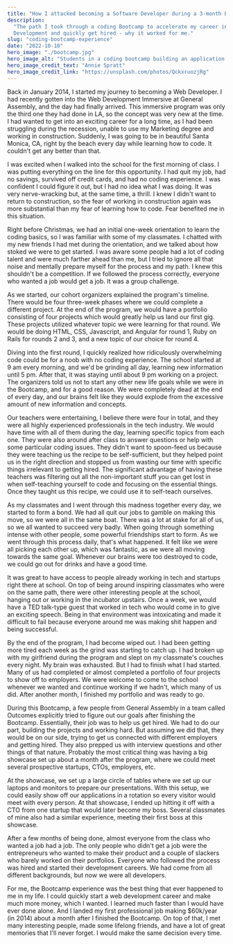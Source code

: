 ```yaml
---
title: "How I attacked becoming a Software Developer during a 3-month Bootcamp"
description:
  "The path I took through a coding Bootcamp to accelerate my career in Web
  Development and quickly get hired - why it worked for me."
slug: "coding-bootcamp-experience"
date: "2022-10-10"
hero_image: "./bootcamp.jpg"
hero_image_alt: "Students in a coding bootcamp building an application together"
hero_image_credit_text: "Annie Spratt"
hero_image_credit_link: "https://unsplash.com/photos/QckxruozjRg"
---
```




Back in January 2014, I started my journey to becoming a Web Developer. I had
recently gotten into the Web Development Immersive at
<ExternalLink url="https://generalassemb.ly/">General Assembly</ExternalLink>,
and the day had finally arrived. This immersive program was only the third one
they had done in LA, so the concept was very new at the time. I had wanted to
get into an exciting career for a long time, as I had been struggling during the
recession, unable to use my Marketing degree and working in construction.
Suddenly, I was going to be in beautiful Santa Monica, CA, right by the beach
every day while learning how to code. It couldn't get any better than that.

I was excited when I walked into the school for the first morning of class. I
was putting everything on the line for this opportunity. I had quit my job, had
no savings, survived off credit cards, and had no coding experience. I was
confident I could figure it out, but I had no idea what I was doing. It was very
nerve-wracking but, at the same time, a thrill. I knew I didn't want to return
to construction, so the fear of working in construction again was more
substantial than my fear of learning how to code. Fear benefited me in this
situation.

Right before Christmas, we had an initial one-week orientation to learn the
coding basics, so I was familiar with some of my classmates. I chatted with my
new friends I had met during the orientation, and we talked about how stoked we
were to get started. I was aware some people had a lot of coding talent and were
much farther ahead than me, but I tried to ignore all that noise and mentally
prepare myself for the process and my path. I knew this shouldn't be a
competition. If we followed the process correctly, everyone who wanted a job
would get a job. It was a group challenge.

As we started, our cohort organizers explained the program's timeline. There
would be four three-week phases where we could complete a different project. At
the end of the program, we would have a portfolio consisting of four projects
which would greatly help us land our first gig. These projects utilized whatever
topic we were learning for that round. We would be doing HTML, CSS, Javascript,
and Angular for round 1, Ruby on Rails for rounds 2 and 3, and a new topic of
our choice for round 4.

Diving into the first round, I quickly realized how ridiculously overwhelming
code could be for a noob with no coding experience. The school started at 9 am
every morning, and we'd be grinding all day, learning new information until 5
pm. After that, it was staying until about 9 pm working on a project. The
organizers told us not to start any other new life goals while we were in the
Bootcamp, and for a good reason. We were completely dead at the end of every
day, and our brains felt like they would explode from the excessive amount of
new information and concepts.

Our teachers were entertaining, I believe there were four in total, and they
were all highly experienced professionals in the tech industry. We would have
time with all of them during the day, learning specific topics from each one.
They were also around after class to answer questions or help with some
particular coding issues. They didn't want to spoon-feed us because they were
teaching us the recipe to be self-sufficient, but they helped point us in the
right direction and stopped us from wasting our time with specific things
irrelevant to getting hired. The significant advantage of having these teachers
was filtering out all the non-important stuff you can get lost in when
self-teaching yourself to code and focusing on the essential things. Once they
taught us this recipe, we could use it to self-teach ourselves.

As my classmates and I went through this madness together every day, we started
to form a bond. We had all quit our jobs to gamble on making this move, so we
were all in the same boat. There was a lot at stake for all of us, so we all
wanted to succeed very badly. When going through something intense with other
people, some powerful friendships start to form. As we went through this process
daily, that's what happened. It felt like we were all picking each other up,
which was fantastic, as we were all moving towards the same goal. Whenever our
brains were too destroyed to code, we could go out for drinks and have a good
time.

It was great to have access to people already working in tech and startups right
there at school. On top of being around inspiring classmates who were on the
same path, there were other interesting people at the school, hanging out or
working in the incubator upstairs. Once a week, we would have a TED talk-type
guest that worked in tech who would come in to give an exciting speech. Being in
that environment was intoxicating and made it difficult to fail because everyone
around me was making shit happen and being successful.

By the end of the program, I had become wiped out. I had been getting more tired
each week as the grind was starting to catch up. I had broken up with my
girlfriend during the program and slept on my classmate's couches every night.
My brain was exhausted. But I had to finish what I had started. Many of us had
completed or almost completed a portfolio of four projects to show off to
employers. We were welcome to come to the school whenever we wanted and continue
working if we hadn't, which many of us did. After another month, I finished my
portfolio and was ready to go.

During this Bootcamp, a few people from General Assembly in a team called
Outcomes explicitly tried to figure out our goals after finishing the Bootcamp.
Essentially, their job was to help us get hired. We had to do our part, building
the projects and working hard. But assuming we did that, they would be on our
side, trying to get us connected with different employers and getting hired.
They also prepped us with interview questions and other things of that nature.
Probably the most critical thing was having a big showcase set up about a month
after the program, where we could meet several prospective startups, CTOs,
employers, etc.

At the showcase, we set up a large circle of tables where we set up our laptops
and monitors to prepare our presentations. With this setup, we could easily show
off our applications in a rotation so every visitor would meet with every
person. At that showcase, I ended up hitting it off with a CTO from one startup
that would later become my boss. Several classmates of mine also had a similar
experience, meeting their first boss at this showcase.

After a few months of being done, almost everyone from the class who wanted a
job had a job. The only people who didn't get a job were the entrepreneurs who
wanted to make their product and a couple of slackers who barely worked on their
portfolios. Everyone who followed the process was hired and started their
development careers. We had come from all different backgrounds, but now we were
all developers.

For me, the Bootcamp experience <Link to="/blog/construction-to-developer/">was
the best thing that ever happened to me</Link> in my life. I could quickly start
a web development career and make much more money, which I wanted. I learned
much faster than I would have ever done alone. And I landed my first
professional job making $60k/year (in 2014) about a month after I finished the
Bootcamp. On top of that, I met many interesting people, made some lifelong
friends, and have a lot of great memories that I'll never forget. I would make
the same decision every time.

